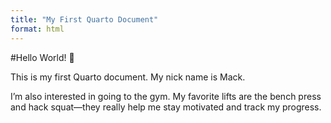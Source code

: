 ```yaml
---
title: "My First Quarto Document"
format: html
---
```


#Hello World! 👋 

This is my first Quarto document. My nick name is Mack.

I'm also interested in going to the gym. My favorite lifts are the bench press and hack squat—they really help me stay motivated and track my progress. 
